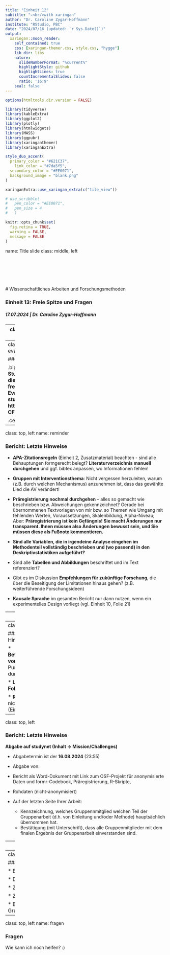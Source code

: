 ```yaml
---
title: "Einheit 12"
subtitle: "⚔<br/>with xaringan"
author: "Dr. Caroline Zygar-Hoffmann"
institute: "RStudio, PBC"
date: "2024/07/16 (updated: `r Sys.Date()`)"
output:
  xaringan::moon_reader:
    self_contained: true
    css: [xaringan-themer.css, style.css, "hygge"]
    lib_dir: libs
    nature:
      slideNumberFormat: "%current%"
      highlightStyle: github
      highlightLines: true
      countIncrementalSlides: false
      ratio: '16:9'
    seal: false
---
```


```r
options(htmltools.dir.version = FALSE)

library(tidyverse)
library(kableExtra)
library(ggplot2)
library(plotly)
library(htmlwidgets)
library(MASS)
library(ggpubr)
library(xaringanthemer)
library(xaringanExtra)

style_duo_accent(
  primary_color = "#621C37",
    link_color = "#7da5f5",
  secondary_color = "#EE0071",
  background_image = "blank.png"
)

xaringanExtra::use_xaringan_extra(c("tile_view"))

# use_scribble(
#   pen_color = "#EE0071",
#   pen_size = 4
#   )

knitr::opts_chunk$set(
  fig.retina = TRUE,
  warning = FALSE,
  message = FALSE
)
```

name: Title slide
class: middle, left
<br><br><br><br><br><br><br>
# Wissenschaftliches Arbeiten und Forschungsmethoden

### Einheit 13: Freie Spitze und Fragen
##### 17.07.2024 | Dr. Caroline Zygar-Hoffmann

---
class: top, left
name: content

### Heutige Themen

#### [Lehrevaluation](#eval)

#### [Bericht: Letzte Hinweise](#reminder)

#### [Feedback](#feedback)

#### [Fragen](#fragen)

---
class: top, left
name: eval

### Lehrevaluation

.big[
.center[
**Die Studierenden finden die jeweils individuell freigeschalteten Evaluationen im studynet https://hsf.click/Eval-CFH**
]
]

.center[
```r
knitr::include_graphics("bilder/eval.png")
```
]


---
class: top, left
name: reminder

### Bericht: Letzte Hinweise

* **APA-Zitationsregeln** (Einheit 2, Zusatzmaterial) beachten - sind alle Behauptungen formgerecht belegt? **Literaturverzeichnis manuell durchgehen** und ggf. bibtex anpassen, wo Informationen fehlen!

* **Gruppen mit Interventionsthema**: Nicht vergessen herzuleiten, warum (z.B. durch welchen Mechanismus) anzunehmen ist, dass das gewählte Lied die AV verändert!

* **Präregistrierung nochmal durchgehen** -- alles so gemacht wie beschrieben bzw. Abweichungen gekennzeichnet? Gerade bei übernommenen Textvorlagen von mir bzw. so Themen wie Umgang mit fehlenden Werten, Voraussetzungen, Skalenbildung, Alpha-Niveau;
Aber: **Präregistrierung ist kein Gefängnis! Sie macht Änderungen nur transparent. Ihnen müssen also Änderungen bewusst sein, und Sie müssen diese als Fußnote kommentieren.**

* **Sind alle Variablen, die in irgendeine Analyse eingehen im Methodenteil vollständig beschrieben und (wo passend) in den Deskriptivstatistiken aufgeführt?**

* Sind alle **Tabellen und Abbildungen** beschriftet und im Text referenziert?

* Gibt es im Diskussion **Empfehlungen für zukünftige Forschung**, die über die Beseitigung der Limitationen hinaus gehen? (z.B. weiterführende Forschungsideen)

* **Kausale Sprache** im gesamten Bericht nur dann nutzen, wenn ein experimentelles Design vorliegt (vgl. Einheit 10, Folie 21)

---
class: top, left

### Bericht: Letzte Hinweise

* Zur Erinnerug: Sie müssen im Bericht zwei **Poweranalysen** berichten und gegenüberstellen:

1) Die in der Präregistrierung berichtete Poweranalyse (bei eigenem Thema: Sensitvititäspoweranalyse mit theoretisch erreichbarer Stichprobengröße, Ergebnis: Power; bei Interventionsthema: Poweranalyse zur Stichprobenplanung mit vorgegebener Power, benötigte Ergebnis: Stichprobengröße)

2) Eine Sensitivitätspoweranalyse für tatsächlich erreichte Stichprobengröße für die **in der Präregistrierung angenommene Effektstärke,** ***nicht*** **für die Effektstärke der eigenen Ergebnisse**

* **OSF Projekt** checken:
  - Ansprechpartner hinzugefügt?
  - Präregistrierung als PDF enthalten?
  - Anonymisierte Daten enthalten?
  - Formr Excel-Datei enthalten?
  - Analyse-Skripte enthalten (ggf. pro Person ein Ordner mit eigenen Skripten, falls nicht gemeinsames Skript für alle)?
  - optional für Gruppen mit eigenem Thema: Projekt auf public stellen (Button oben rechts)

* **Inhaltliche und technische Nachvollziehbarkeit der R-Skripte sicherstellen**: Verstehe ich was ich von vorne bis hinten machen muss, um die Ergebnisse zu reproduzieren und wirft R auf dem Weg dorthin keine Fehler?

---
class: top, left

### Bericht: Letzte Hinweise

* **Bewertungsschema vornehmen** und Punkt für Punkt durchgehen

* **Lesen Sie sich die Folien durch!**

* **Rückmeldungen** nicht vergessen! (Einheit 9)

---
class: top, left

### Bericht: Letzte Hinweise

**Abgabe auf studynet (Inhalt -> Mission/Challenges)**

* Abgabetermin ist der **16.08.2024** (23:55)

* Abgabe von:
- Bericht als Word-Dokument mit Link zum OSF-Projekt für anonymisierte Daten und formr-Codebook, Präregistrierung, R-Skripte,
- Rohdaten (nicht-anonymisiert)

* Auf der letzten Seite Ihrer Arbeit:
  - Kennzeichnung, welches Gruppennmitglied welchen Teil der Gruppenarbeit (d.h. von Einleitung und/oder Methode) hauptsächlich übernommen hat.
  - Bestätigung (mit Unterschrift), dass alle Gruppenmitglieder mit dem finalen Ergebnis der Gruppenarbeit einverstanden sind.

---
class: top, left

### Feedback

#### Vermittelte Inhalte
*	Methoden und wissenschaftliche Konzepte für die Erforschung menschlichen Verhaltens und Erlebens
*	Planung und Durchführung wissenschaftlicher Studien 
*	Gütekriterien zur Bewertung von Forschungsdesigns
*	Sicherstellung guter wissenschaftlicher Praxis und Open Science
*	Datenerhebung und Datenanalyse unter Nutzung digitaler Technologien

#### Vermittelte Kompetenzen
*	Anwendung von Begriffen, Methoden und Ergebnissen der qualitativen und quantitativen Forschung in der psychologischen Grundlagen- und Anwendungsforschung
*	Beurteilung von Auswirkungen von Forschungsmethoden auf Untersuchungspopulationen und Anwendung deskriptiver und inferenzstatistischer Methoden sowie weitere statistischer Verfahren zur Auswertung von Ergebnissen
* Planung, Durchführung und Auswertung wissenschaftlicher Untersuchungen
* Einfluss von Projekterfahrungen in die Planung und Durchführung von wissenschaftlichen Studien sowie in die Auswertung und Darstellung von eigenen Forschungsergebnissen

---
class: top, left
name: feedback

### Feedback

* Etwas gerne früher gewusst?

* Deadline Präregistrierung

*	Zusammenspiel mit Seminar

* Zusammenarbeit in Gruppen

* Bewertung Gruppenleistung/Einzelleistung

---
class: top, left
name: fragen

### Fragen

Wie kann ich noch helfen? :)

<!-- library(renderthis) -->
<!-- to_pdf("WissArb_12_FreieSpitze.Rmd", complex_slides = TRUE) -->
